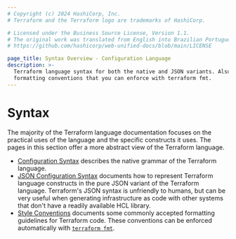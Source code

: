 ```yaml
---
# Copyright (c) 2024 HashiCorp, Inc.
# Terraform and the Terraform logo are trademarks of HashiCorp.

# Licensed under the Business Source License, Version 1.1.
# The original work was translated from English into Brazilian Portuguese.
# https://github.com/hashicorp/web-unified-docs/blob/main/LICENSE

page_title: Syntax Overview - Configuration Language
description: >-
  Terraform language syntax for both the native and JSON variants. Also learn
  formatting conventions that you can enforce with terraform fmt.
---
```


# Syntax

The majority of the Terraform language documentation focuses on the practical
uses of the language and the specific constructs it uses. The pages in this
section offer a more abstract view of the Terraform language.

- [Configuration Syntax](/terraform/language/syntax/configuration) describes the native
  grammar of the Terraform language.
- [JSON Configuration Syntax](/terraform/language/syntax/json) documents
  how to represent Terraform language constructs in the pure JSON variant of the
  Terraform language. Terraform's JSON syntax is unfriendly to humans, but can
  be very useful when generating infrastructure as code with other systems that
  don't have a readily available HCL library.
- [Style Conventions](/terraform/language/style#code-formatting) documents some commonly
  accepted formatting guidelines for Terraform code. These conventions can be
  enforced automatically with [`terraform fmt`](/terraform/cli/commands/fmt).
